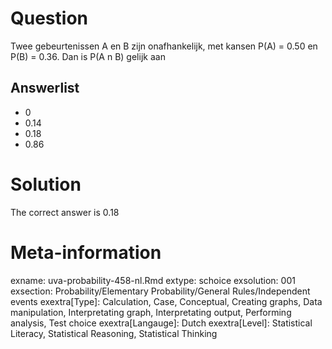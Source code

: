 Question
========

Twee gebeurtenissen A en B zijn onafhankelijk, met kansen P(A) = 0.50 en P(B) = 0.36. Dan is P(A n B) gelijk aan

Answerlist
----------
* 0
* 0.14
* 0.18
* 0.86

Solution
========

The correct answer is  0.18

Meta-information
================
exname: uva-probability-458-nl.Rmd
extype: schoice
exsolution: 001
exsection: Probability/Elementary Probability/General Rules/Independent events
exextra[Type]: Calculation, Case, Conceptual, Creating graphs, Data manipulation, Interpretating graph, Interpretating output, Performing analysis, Test choice
exextra[Langauge]: Dutch
exextra[Level]: Statistical Literacy, Statistical Reasoning, Statistical Thinking
